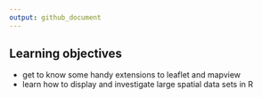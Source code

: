 ```yaml
---
output: github_document
---
```


<!-- README.md is generated from README.Rmd. Please edit that file -->

## Learning objectives

 - get to know some handy extensions to leaflet and mapview
 - learn how to display and investigate large spatial data sets in R
